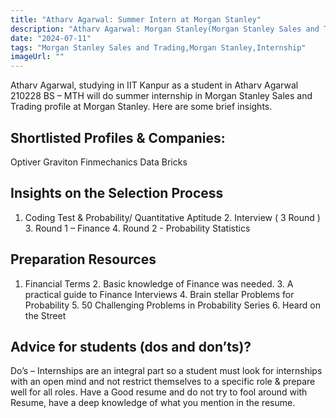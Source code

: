 ```yaml
---
title: "Atharv Agarwal: Summer Intern at Morgan Stanley"
description: "Atharv Agarwal: Morgan Stanley(Morgan Stanley Sales and Trading)"
date: "2024-07-11"
tags: "Morgan Stanley Sales and Trading,Morgan Stanley,Internship"
imageUrl: ""
---
```


Atharv Agarwal, studying in IIT Kanpur as a  student in Atharv Agarwal 210228 BS – MTH will do
 summer internship in Morgan Stanley Sales and Trading profile at Morgan Stanley. Here are some brief
insights.

## Shortlisted Profiles & Companies:
Optiver Graviton Finmechanics Data Bricks

## Insights on the Selection Process
1. Coding Test &amp; Probability/ Quantitative Aptitude 2. Interview ( 3 Round ) 3. Round 1 – Finance 4. Round 2 - Probability Statistics

##  Preparation Resources
1. Financial Terms 2. Basic knowledge of Finance was needed. 3. A practical guide to Finance Interviews 4. Brain stellar Problems for Probability 5. 50 Challenging Problems in Probability Series 6. Heard on the Street

## Advice for students (dos and don’ts)? 
Do’s – Internships are an integral part so a student must look for internships with an open mind and not restrict themselves to a specific role &amp; prepare well for all roles. Have a Good resume and do not try to fool around with Resume, have a deep knowledge of what you mention in the resume.

